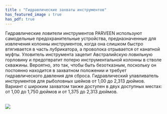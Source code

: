 ```yaml
---
title : "Гидравлические захваты инструментов"
has_featured_image : true
has_pdf: true
---
```


Гидравлические ловители инструментов PARVEEN используют самодельные предохранительные устройства, предназначенные для извлечения колонны инструментов, когда она слишком быстро втягивается в часть лубрикатора, а проволока отрывается от канатной муфты. Уловитель инструмента зацепит Австралийскую ловильную горловину и предотвратит потерю инструментальной колонны в стволе скважины. Вероятно, это так, чтобы быть безотказным, поскольку он постоянно находится в захватном положении и требует гидравлического давления для сброса. Гидравлический улавливатель инструментов для рыболовных шейков от 1,00 до 2,313 дюймов. Вариант с широким захватом также доступен в двух доступных местах: от 1,00 до 1,750 дюймов и от 1,375 до 2,313 дюймов.

<br />

<Image src={image} />